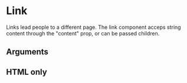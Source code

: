 
<Meta title="Components/Link" component={Link} argTypes={argTypes} />

# Link

Links lead people to a different page. The link component acceps string content through the "content" prop, or can be passed children.


<Canvas>
  <Story story={stories.Default} name="Default" />
</Canvas>

## Arguments

<ArgsTable story="Default" />

## HTML only

<Canvas>
  <Story story={stories.HTML} name="html" />
</Canvas>
